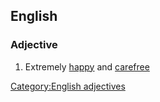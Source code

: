 ==English==

===Adjective===
{{head|en|adjective|head=(as) [[happy]] as [[Larry]]}}

# {{context|simile|lang=en}} Extremely [[happy]] and [[carefree]]

[[Category:English adjectives]]